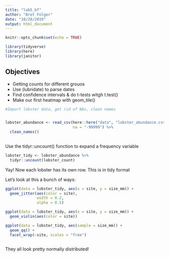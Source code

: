 ```yaml
---
title: "lab5_bf"
author: "Bret Folger"
date: "10/28/2019"
output: html_document
---
```


```r
knitr::opts_chunk$set(echo = TRUE)

library(tidyverse)
library(here)
library(janitor)
```

## Objectives

 - Getting counts for different grouos
 - Use (lubridate) to parse dates
 - Find confidence intervals & do t-tests witgh t.test()
 - Make our first heatmap with geom_tile()
 
 
```r

#Import lobster data, get rid of NAs, clean names


lobster_abundance <- read_csv(here::here("data", "lobster_abundance.csv"),
                              na = "-99999") %>% 
  clean_names()
  

```

Use the tidyr::uncount() function to expand a frequency variable

```r
lobster_tidy <- lobster_abundance %>% 
  tidyr::uncount(lobster_count)

```


Yay! Now each lobster has its own row. This is in tidy format

Let's look at this a bunch of ways:

```r
ggplot(data = lobster_tidy, aes(x = site, y = size_mm)) + 
  geom_jitter(aes(color = site),
              width = 0.2,
              alpha = 0.5) 

ggplot(data = lobster_tidy, aes(x = site, y = size_mm)) + 
  geom_violin(aes(color = site)) 

ggplot(data = lobster_tidy, aes(sample = size_mm)) + 
  geom_qq() +
  facet_wrap(~site, scales = "free")
  
```

They all look pretty normally distributed!
